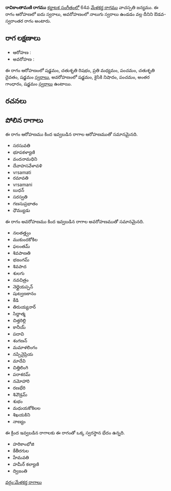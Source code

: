 {{Infobox ragam
	| name          	= రావికాంతామణి
	| synonym	    	= 
	| mela          	= 
	| chakra        	= 
	| janaka        	= 
	| type          	= ఔడవ-స్వరాంతర
	| arohanam      	= {{svaraC|S|R2|M2|P|D2|S'}} 
	| avarohanam    	= {{svaraC|S'|N2|P|G3|S}}
	| jeeva         	=
	| chhaya        	=
	| nyasa         	=
	| vishesha      	= 
	| equivalent  		= 
}}
{{కర్ణాటక సంగీత రాగాలు}}
'''రావికాంతామణి రాగము''' [[కర్ణాటక సంగీతం]]లో 64వ [[మేళకర్త రాగము]] వాచస్పతి జన్యము.  ఈ రాగం ఆరోహణలో ఐదు స్వరాలు, అవరోహణంలో నాలుగు స్వరాలు ఉండడం వల్ల దీనిని ఔడవ-స్వరాంతర రాగం అంటారు.


==రాగ లక్షణాలు==


* ఆరోహణ : {{svaraC|S|R2|M2|P|D2|S'}} 
* అవరోహణ : {{svaraC|S'|N2|P|G3|S}}

ఈ రాగం ఆరోహణంలో షడ్జమం, చతుశృతి రిషభం, ప్రతి మధ్యమం, పంచమం, చతుశృతి దైవతం, షడ్జమం [[స్వరాలు]], అవరోహణంలో షడ్జమం, కైసికి నిషాదం, పంచమం, అంతర గాంధారం, షడ్జమం [[స్వరాలు]] ఉంటాయి.

==రచనలు==



==పోలిన రాగాలు==
ఈ రాగం ఆరోహణము కింద ఇవ్వబడిన రాగాల ఆరోహణముతో సమానమైనది.
* సరసువతి
* భూపకళ్యాణి
* వందనామధిని
* దేవాహసవేళావళి
* vrsamati
* రమావతి
* vrsamani
* బుధన్
* సరస్వతి
* గణసుప్రభాతం
* ధౌమ్యుడు

ఈ రాగం అవరోహణము కింద ఇవ్వబడిన రాగాల అవరోహణముతో సమానమైనది.
* నలతత్త్వం
* ముకుందకోకిల
* ఫలంతమ్
* శివపాణతి
* భజంగమ్
* శివపాద
* శులగు
* నవచిత్రం
* నెల్లైయప్పన్
* షుట్వణకానం
* కేడి
* తిరుయ్యనార్
* సిద్దాత్మ
* చిత్తరిల్లి
* కానీయ్
* పదావి
* శంగణన్
* మమాళలింగం
* నప్పినైప్రియ
* మాదేవి
* చిత్తిలింగి
* పరాశరమ్
* నమోహారి
* రణభేరి
* శివౌడ్రమ్
* శుభం
* మధుయకోకిలల
* శిఖయకిని
* నాణ్యం

ఈ క్రింద ఇవ్వబడిన రాగాలకు ఈ రాగంతో ఒక్క స్వరస్థాన భేదం ఉన్నది.
* హరికాంభోజి
* కేతీరగుల
* హేమవతి
* హమీర్ కల్యాణి
* ద్విజంతి



[[వర్గం:మేళకర్త రాగాలు]]